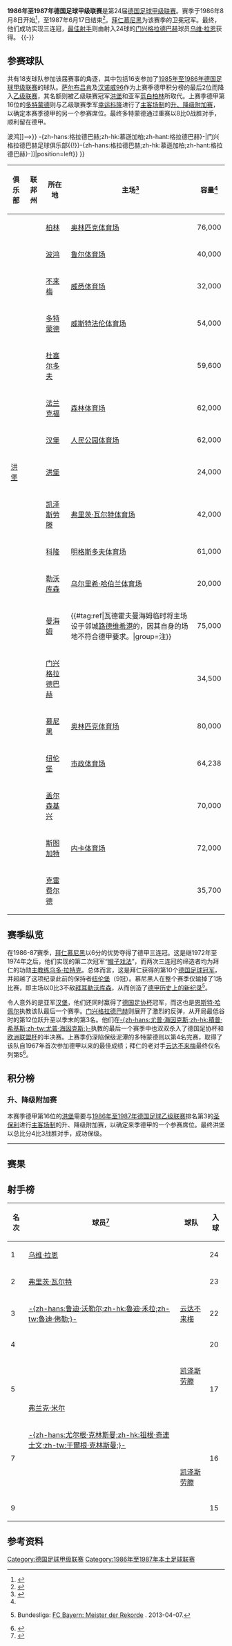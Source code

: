 {{noteTA
|G1=足球
|G2=德甲
|G3=uefa
}}
{{Infobox football league season
| competition                = [[德国足球甲级联赛|德国足球甲级联赛]]
| season                     = 1986–87
| winners                    = [[拜仁慕尼黑|拜仁慕尼黑]]<small>（第 9 次夺冠）</small>
| relegated                  = [[杜塞尔多夫足球俱乐部|杜塞尔多夫]]、[[蓝白柏林90体育俱乐部|蓝白柏林]]
| continentalcup1            = [[1987–88年欧洲冠军杯|欧洲冠军杯]]
| continentalcup1 qualifiers = [[拜仁慕尼黑|拜仁慕尼黑]]
| continentalcup2            = [[1987–88年欧洲优胜者杯|欧洲优胜者杯]]
| continentalcup2 qualifiers = [[汉堡足球俱乐部|汉堡]]
| continentalcup3            = [[1987–88年歐洲足協盃|欧洲联盟杯]]
| continentalcup3 qualifiers = [[门兴格拉德巴赫足球俱乐部|-{zh-hans:格拉德巴赫;zh-hk:慕遜加柏;zh-hant:格拉德巴赫}-]]、[[多特蒙德足球俱乐部|多特蒙德]]、<br>[[云达不来梅|云达不来梅]]、[[拜耳勒沃库森|拜耳勒沃库森]]
| league topscorer           = [[乌维·拉恩|乌维·拉恩]]<small>（24球）</small>
| biggest home win           = [[多特蒙德足球俱乐部|多特蒙德]] 7–0 [[蓝白柏林90体育俱乐部|蓝白柏林]]
| biggest away win           = [[云达不来梅|云达不来梅]] 1–7 [[门兴格拉德巴赫足球俱乐部|-{zh-hans:格拉德巴赫;zh-hk:慕遜加柏;zh-hant:格拉德巴赫}-]]
| highest scoring            = [[纽伦堡足球俱乐部|纽伦堡]] 7–2 [[蓝白柏林90体育俱乐部|蓝白柏林]]<br>[[门兴格拉德巴赫足球俱乐部|-{zh-hans:格拉德巴赫;zh-hk:慕遜加柏;zh-hant:格拉德巴赫}-]] 7–2 [[瓦德霍夫曼海姆|曼海姆]]
| matches                    = 306
| total goals                = 990
| attendance                 = 6290976
| prevseason                 = [[1985年至1986年德国足球甲级联赛|1985–86]]
| nextseason                 = [[1987年至1988年德国足球甲级联赛|1987–88]]
}}
'''1986年至1987年德国足球甲级联赛'''是第24届[[德国足球甲级联赛|德国足球甲级联赛]]。赛季于1986年8月8日开始<ref>{{de}}{{cite web|url=http://www.dfb.de/index.php?id=325827|title=Schedule Round 1|publisher=DFB|deadurl=yes|archiveurl=https://web.archive.org/web/20110608090154/http://www.dfb.de/index.php?id=325827|archivedate=2011-06-08|accessdate=2014-10-16}}</ref>，至1987年6月17日结束<ref>{{de}}{{cite web|url=http://www.dfb.de/index.php?id=326189|title=Archive 1986/1987 Round 34|publisher=DFB|deadurl=yes|archiveurl=https://web.archive.org/web/20110608090215/http://www.dfb.de/index.php?id=326189|archivedate=2011-06-08|accessdate=2014-10-16}}</ref>。[[拜仁慕尼黑|拜仁慕尼黑]]为该赛季的卫冕冠军。最终，他们成功实现三连冠，[[德国足球甲级联赛最佳射手|最佳射手]]则由射入24球的[[门兴格拉德巴赫足球俱乐部|门兴格拉德巴赫]]球员[[乌维·拉恩|乌维·拉恩]]获得。
{{TOC left}}
{{-}}

==参赛球队==
共有18支球队参加该届赛事的角逐，其中包括16支参加了[[1985年至1986年德国足球甲级联赛|1985年至1986年德国足球甲级联赛]]的球队。[[萨尔布吕肯足球俱乐部|萨尔布吕肯]]及[[汉诺威96|汉诺威96]]作为上赛季德甲积分榜的最后2位而降入[[德国足球乙级联赛|乙级联赛]]，其名额则被乙级联赛冠军[[洪堡足球俱乐部|洪堡]]和亚军[[蓝白柏林90体育俱乐部|蓝白柏林]]所取代。上赛季德甲第16位的[[多特蒙德足球俱乐部|多特蒙德]]则与乙级联赛季军[[幸运科隆|幸运科隆]]进行了[[主客场制|主客场制]]的[[1985年至1986年德国足球甲级联赛#升、降级附加赛|升、降级附加赛]]，以确定本赛季德甲的另一个参赛席位。最终多特蒙德通过重赛以8比0战胜对手，顺利留在德甲。

{{Location map+ |FRG and West Berlin |width=375 |float=right |caption=1986-87赛季德甲联赛球队分布图 |places=
{{Location map~ |FRG and West Berlin |lat=52.511274|long=13.242632|label=[[蓝白柏林90体育俱乐部|蓝白柏林]] |position=left}}
{{Location map~ |FRG and West Berlin |lat=51.482987|long=7.211397 |label=<!--<small>[[波鸿足球俱乐部{{!}}波鸿|波鸿足球俱乐部{{!}}波鸿]]</small>-->}}
{{Location map~ |FRG and West Berlin |lat=53.065337|long=8.836722 |label=[[云达不来梅|不来梅]] |position=left}}
{{Location map~ |FRG and West Berlin |lat=51.4925  |long=7.454444 |label=<small>[[多特蒙德足球俱乐部|多特蒙德]]</small>}}
{{Location map~ |FRG and West Berlin |lat=51.261593|long=6.733204 |label=<small>[[杜塞尔多夫足球俱乐部|杜塞尔多夫]]</small> }}
{{Location map~ |FRG and West Berlin |lat=50.069206|long=8.644234 |label=[[法兰克福足球俱乐部|法兰克福]] |position=left}}
{{Location map~ |FRG and West Berlin |lat=53.587095|long=9.898711 |label=[[汉堡足球俱乐部|汉堡]]}}
{{Location map~ |FRG and West Berlin |lat=49.316344|long=7.355100 |label=[[洪堡足球俱乐部|洪堡]] |position=bottom}}
{{Location map~ |FRG and West Berlin |lat=49.434705|long=7.776408 |label=[[凯泽斯劳滕足球俱乐部|凯泽斯劳滕]]|position=top}}
{{Location map~ |FRG and West Berlin |lat=50.933224|long=6.874697 |label=<small>[[科隆足球俱乐部|科隆]]</small>|position=bottom}}
{{Location map~ |FRG and West Berlin |lat=51.037708|long=7.002651|label=<small>[[拜耳勒沃库森|勒沃库森]]</small>}}
{{Location map~ |FRG and West Berlin |lat=49.468196|long=8.441346|label=[[瓦德霍夫曼海姆|曼海姆]]}}<!--MANNHEIM PLAYED THEIR BUNDESLIGA HOME GAMES IN THE SÜDWESTSTADION, LUDWIGSHAFEN-->
{{Location map~ |FRG and West Berlin |lat=51.208908|long=6.439549 |label=<small>[[门兴格拉德巴赫足球俱乐部{{!}}-{zh-hans:格拉德巴赫;zh-hk:慕遜加柏;zh-hant:格拉德巴赫}-|门兴格拉德巴赫足球俱乐部{{!}}-{zh-hans:格拉德巴赫;zh-hk:慕遜加柏;zh-hant:格拉德巴赫}-]]</small>|position=left}}
{{Location map~ |FRG and West Berlin |lat=48.110950|long=11.574578|label=[[拜仁慕尼黑|拜仁慕尼黑]]}}
{{Location map~ |FRG and West Berlin |lat=49.426230|long=11.125740|label=[[纽伦堡足球俱乐部|纽伦堡]]|}}
{{Location map~ |FRG and West Berlin |lat=51.559146|long=7.067248 |label=<small>[[沙尔克04|沙尔克]]</small>|position=left}}
{{Location map~ |FRG and West Berlin |lat=48.792295|long=9.232141|label=[[斯图加特足球俱乐部|斯图加特]]}}
{{Location map~ |FRG and West Berlin |lat=51.338858|long=6.603603 |label=<br /><small>[[乌丁根足球俱乐部|乌丁根]]</small>      |position=top}}
<!--DISPLAY FIXES FOR RUHR AREA TEAMS-->
{{Location map~ |FRG and West Berlin |mark=TransparentPlaceholder.png|lat=51.559146|long=7.067248 |label=<br /><small>    [[波鸿足球俱乐部|波鸿]]</small> |position=top}}
}}
{| class="wikitable sortable"
|-
! 俱乐部
! 联邦州
! 所在地
! 主场<ref name="Vereinslexikon">{{de}}{{cite book|last=Grüne|first=Hardy|title=Enzyklopädie des deutschen Ligafußballs, Band 7: Vereinslexikon|publisher=AGON Sportverlag|location=Kassel|year=2001|isbn=3-89784-147-9}}</ref>
! 容量<ref name="Vereinslexikon" />
|-
| {{sort|Berlin|[[蓝白柏林90体育俱乐部|蓝白柏林]]}}
| {{flag|Berlin}}
| [[柏林|柏林]]
| [[柏林奥林匹克体育场|奥林匹克体育场]]
| 76,000
|-
| {{sort|Bochum|[[波鸿足球俱乐部|波鸿]]}}
| {{flag|North Rhine-Westphalia}}
| [[波鸿|波鸿]]
| [[鲁尔球场|鲁尔体育场]]
| 40,000
|-
| {{sort|Bremen|[[云达不来梅|云达不来梅]]}}
| {{flag|Bremen|name=Bremen (state)}}
| [[不来梅|不来梅]]
| [[威悉体育场|威悉体育场]]
| 32,000
|-
| {{sort|Dortmund|[[多特蒙德足球俱乐部|多特蒙德]]}}
| {{flag|North Rhine-Westphalia}}
| [[多特蒙德|多特蒙德]]
| [[威斯特法伦球场|威斯特法伦体育场]]
| 54,000
|-
| {{sort|Düsseldorf|[[杜塞尔多夫足球俱乐部|杜塞尔多夫]]}}
| {{flag|North Rhine-Westphalia}}
| [[杜塞尔多夫|杜塞尔多夫]]
| {{link-de|莱茵体育场|Rheinstadion}}
| 59,600
|-
| {{sort|Frankfurt|[[法兰克福足球俱乐部|法兰克福]]}}
| {{flag|Hesse}}
| [[法兰克福|法兰克福]]
| [[商业银行竞技场|森林体育场]]
| 62,000
|-
| {{sort|Hamburg|[[汉堡足球俱乐部|汉堡]]}}
| {{flag|Hamburg}}
| [[汉堡|汉堡]]
| [[人民公园体育场|人民公园体育场]]
| 62,000
|-
| [[洪堡足球俱乐部|洪堡]]
| {{flag|Saarland}}
| [[洪堡_(萨尔州)|洪堡]]
| {{link-de|洪堡森林体育场|Waldstadion Homburg}}
| 24,000
|-
| {{sort|Kaiserslautern|[[凯泽斯劳滕足球俱乐部|凯泽斯劳滕]]}}
| {{flag|Rhineland-Palatinate}}
| [[凯泽斯劳滕|凯泽斯劳滕]]
| [[弗里茨·瓦尔特体育场|弗里茨·瓦尔特体育场]]
| 42,000
|-
| {{sort|Köln|[[科隆足球俱乐部|科隆]]}}
| {{flag|North Rhine-Westphalia}}
| [[科隆|科隆]]
| [[莱茵能源球场|明格斯多夫体育场]]
| 61,000
|-
| {{sort|Leverkusen|[[拜耳勒沃库森|拜耳勒沃库森]]}}
| {{flag|North Rhine-Westphalia}}
| [[勒沃库森|勒沃库森]]
| [[拜耳竞技场|乌尔里希·哈伯兰体育场]]
| 20,000
|-
| {{sort|Mannheim|[[瓦德霍夫曼海姆|瓦德霍夫曼海姆]]}}
|{{flag|Baden-Württemberg}}
| [[曼海姆|曼海姆]]
| {{link-de|西南体育场|Südweststadion}}{{#tag:ref|瓦德霍夫曼海姆临时将主场设于邻城[[路德维希港|路德维希港]]的{{link-de|西南体育场|Südweststadion}}，因其自身的场地不符合德甲要求。|group=注}}
| 75,000
|-
| {{sort|Mönchengladbach|[[门兴格拉德巴赫足球俱乐部|门兴格拉德巴赫]]}}
| {{flag|North Rhine-Westphalia}}
| [[门兴格拉德巴赫|门兴格拉德巴赫]]
| {{link-de|博克尔山体育场|Bökelbergstadion}}
| 34,500
|-
| {{sort|München Bayern|[[拜仁慕尼黑|拜仁慕尼黑]]}}
| {{flag|Bavaria}}
| [[慕尼黑|慕尼黑]]
| [[慕尼黑奥林匹克体育场|奥林匹克体育场]]
| 80,000
|-
| {{sort|Nurnberg|[[纽伦堡足球俱乐部|纽伦堡]]}}
| {{flag|Bavaria}}
| [[纽伦堡|纽伦堡]]
| [[根德体育场|市政体育场]]
| 64,238
|-
| {{sort|Schalke|[[沙尔克04|沙尔克04]]}}
| {{flag|North Rhine-Westphalia}}
| [[盖尔森基兴|盖尔森基兴]]
| {{link-de|公园体育场|Parkstadion}}
| 70,000
|-
| {{sort|Stuttgart|[[斯图加特足球俱乐部|斯图加特]]}}
|{{flag|Baden-Württemberg}}
| [[斯图加特|斯图加特]]
| [[内卡体育场|内卡体育场]]
| 72,000
|-
| {{sort|Uerdingen|[[乌丁根足球俱乐部|乌丁根]]}}
| {{flag|North Rhine-Westphalia}}
| [[克雷费尔德|克雷费尔德]]
| {{link-de|格罗滕堡体育场|Grotenburg-Stadion}}
| 35,700
|}
<div class="references-small">
<references group="注" />
</div>

==赛季纵览==
在1986-87赛季，[[拜仁慕尼黑|拜仁慕尼黑]]以6分的优势夺得了德甲三连冠。这是继1972年至1974年之后，他们实现的第二次冠军“[[帽子戏法|帽子戏法]]”，而两次三连冠的缔造者均为拜仁的功勋[[主教练|主教练]][[乌多·拉特克|乌多·拉特克]]。总体而言，这是拜仁获得的第10个[[德国足球冠军|德国足球冠军]]，并超越了这项纪录此前的保持者[[纽伦堡足球俱乐部|纽伦堡]]（9冠）。慕尼黑人在整个赛季仅输掉了1场比赛，即主场以0比3不敌[[拜耳勒沃库森|拜耳勒沃库森]]，从而创造了[[德国足球甲级联赛纪录|德甲历史上的新纪录]]<ref>{{de}}Bundesliga: [http://www.bundesliga.de/de/liga/news/2012/0000248025.php FC Bayern: Meister der Rekorde] {{Wayback|url=http://www.bundesliga.de/de/liga/news/2012/0000248025.php |date=20130605141904 }}. 2013-04-07.</ref>。

令人意外的是亚军[[汉堡足球俱乐部|汉堡]]，他们还同时赢得了[[德国足协杯|德国足协杯]]冠军，而这也是[[恩斯特·哈佩尔|恩斯特·哈佩尔]]执教该队最后一个赛季。[[门兴格拉德巴赫足球俱乐部|门兴格拉德巴赫]]则展开了激烈的反弹，从开局最低谷时的第12位跃升至以季末的第3名。他们在[[積普·希基斯|-{zh-hans:尤普·海因克斯;zh-hk:積普·希基斯;zh-tw:尤普·海因克斯;}-]]执教的最后一个赛季中也双双杀入了德国足协杯和[[欧洲联盟杯|欧洲联盟杯]]的半决赛。上赛季仍深陷保级泥潭的多特蒙德则以第4名完赛，取得了该队自1967年首次参加德甲以来的最佳成绩；拜仁的老对手[[云达不来梅|云达不来梅]]最终仅名列第5<ref name="kicker">{{de}}{{cite web|url=http://www.kicker.de/news/fussball/bundesliga/bl50/573038/artikel_sein-anpfiff-bedeutete-den-abpfiff_toni-schumachers-unverzeihlicher-fehltritt.html|title="Anpfiff" gleich Abpfiff: Toni Schumachers Fehltritt|publisher=Kicker Online|date=2012-08-03|accessdate=2014-10-16|archive-date=2019-04-03|archive-url=https://web.archive.org/web/20190403175749/http://www.kicker.de/news/fussball/bundesliga/bl50/573038/artikel_sein-anpfiff-bedeutete-den-abpfiff_toni-schumachers-unverzeihlicher-fehltritt.html|dead-url=no}}</ref>。

==积分榜==
{{Fb cl header}}
{{Fb cl team 2pts |p=1 |t=Bayern Munich     |w=20|d=13|l=1 |gf=67|ga=31|bc=#ACE1AF|champion=y}}
{{Fb cl3 qr |rows=1 |competition=[[1987–88年欧洲冠军杯#第一圈|1987–88年欧洲冠军杯第一圈]]}}
{{Fb cl team 2pts |p=2 |t=Hamburg           |w=19|d=9 |l=6 |gf=69|ga=37|bc=#FFFF75}}
{{Fb cl3 qr |rows=1 |competition=[[1987–88年欧洲优胜者杯|1987–88年欧洲优胜者杯第一圈]]}}
{{Fb cl team 2pts |p=3 |t=Mönchengladbach   |w=18|d=7 |l=9 |gf=74|ga=44|bc=#97DEFF}}
{{Fb cl3 qr |rows=3 |competition=[[1987–88年歐洲足協盃#第一圈|1987–88年欧洲联盟杯第一圈]]}}
{{Fb cl team 2pts |p=4 |t=Borussia Dortmund |w=15|d=10|l=9 |gf=70|ga=50|bc=#97DEFF}}
{{Fb cl team 2pts |p=5 |t=Werder Bremen     |w=17|d=6 |l=11|gf=65|ga=54|bc=#97DEFF}}
{{Fb cl team 2pts |p=6 |t=Leverkusen        |w=16|d=7 |l=11|gf=56|ga=38|bc=#97DEFF}}
{{Fb cl3 qr |rows=1 |competition=[[1987–88年歐洲足協盃#第一圈|1987–88年欧洲联盟杯第一圈]]|nt=1}}
{{Fb cl team 2pts |p=7 |t=Kaiserslautern    |w=15|d=7 |l=12|gf=64|ga=51}}
{{Fb cl team 2pts |p=8 |t=Bayer Uerdingen   |w=12|d=11|l=11|gf=51|ga=49}}
{{Fb cl team 2pts |p=9 |t=Nuremberg         |w=12|d=11|l=11|gf=62|ga=62}}
{{Fb cl team 2pts |p=10|t=Köln              |w=13|d=9 |l=12|gf=50|ga=53}}
{{Fb cl team 2pts |p=11|t=Bochum            |w=9 |d=14|l=11|gf=52|ga=44}}
{{Fb cl team 2pts |p=12|t=Stuttgart         |w=13|d=6 |l=15|gf=55|ga=49}}
{{Fb cl team 2pts |p=13|t=Schalke 04        |w=12|d=8 |l=14|gf=50|ga=58}}
{{Fb cl team 2pts |p=14|t=Waldhof Mannheim  |w=10|d=8 |l=16|gf=52|ga=71}}
{{Fb cl team 2pts |p=15|t=Frankfurt         |w=8 |d=9 |l=17|gf=42|ga=53}}
{{Fb cl team 2pts |p=16|t=Homburg           |w=6 |d=9 |l=19|gf=33|ga=79|bc=#FFCCCC}}
{{Fb cl3 qr |qualification=yes |competition=[[#升、降级附加赛|升、降级附加赛]]}}
{{Fb cl team 2pts |p=17|t=Düsseldorf        |w=7 |d=6 |l=21|gf=42|ga=91|bc=#FF8888|relegated=y}}
{{Fb cl3 qr |relegation=yes |rows=3 |competition=[[1987年至1988年德国足球乙级联赛|1987–88年乙级联赛]]}}
{{Fb cl team 2pts |p=18|t=BW 90 Berlin      |w=3 |d=12|l=19|gf=36|ga=76|bc=#FF8888|relegated=y}}
{{Fb cl footer |s=[http://www.dfb.de/index.php?id=326190 www.dfb.de] |nt=<sup>1</sup>因[[汉堡足球俱乐部|汉堡]]获得了[[1987–88年欧洲优胜者杯|欧洲优胜者杯]]的参赛资格，其[[1987–88年歐洲足協盃|欧洲联盟杯]]的参赛资格由联赛第6的[[拜耳勒沃库森|拜耳勒沃库森]]入替。|u=2012-04}}

===升、降级附加赛===
本赛季德甲第16位的[[洪堡足球俱乐部|洪堡]]需要与[[1986年至1987年德国足球乙级联赛|1986年至1987年德国足球乙级联赛]]排名第3的[[圣保利足球俱乐部|圣保利]]进行[[主客场制|主客场制]]的升、降级附加赛，以确定来季德甲的一个参赛席位。最终洪堡以总比分4比3战胜对手，成功保级。
{{footballbox
|date = 1987年6月21日
|time = 
|team1 = [[洪堡足球俱乐部|洪堡]]
|score = 3–1
|report = [http://www.fussballdaten.de/bundesliga/relegation/1987/homburg-stpauli/ 比赛报告]
|team2 = [[圣保利足球俱乐部|圣保利]]
|goals1 = {{link-de|莱因哈德·布伦德尔|Reinhard Brendel|布伦德尔}} {{goal|8||37}}<br />{{link-de|沃尔夫冈·沙费尔|Wolfgang Schäfer (Fußballspieler)|沙费尔}} {{goal|21}}
|goals2 = {{link-de|弗雷德·克劳斯|Fred Klaus|克劳斯}} {{goal|3}}
|stadium = [[洪堡_(萨尔州)|洪堡]] {{link-de|洪堡森林体育场|Waldstadion Homburg|森林体育场}}
|attendance = 10,000
}}
----
{{footballbox
|date = 1987年6月25日
|time = 
|team1 = [[圣保利足球俱乐部|圣保利]]
|score = 2–1
|report = [http://www.fussballdaten.de/bundesliga/relegation/1987/stpauli-homburg/ 比赛报告]
|team2 = [[洪堡足球俱乐部|洪堡]]
|goals1 = {{link-de|尤尔根·格罗瑙|Jürgen Gronau|格罗瑙}} {{goal|71}}<br />{{link-de|斯特凡·斯图德|Stefan Studer|斯图德}} {{goal|88}}
|goals2 = {{link-de|罗曼·乌伊西奇|Roman Wójcicki|乌伊西奇}} {{goal|86|点球}}
|stadium = [[汉堡|汉堡]] {{link-en|米勒恩门体育场|Millerntor-Stadion}}
|attendance = 18,500
}}

==赛果==
{{Fb r header |nt=18 | BW 90 Berlin | Bochum | Werder Bremen | Dortmund | Düsseldorf | Frankfurt | Hamburg | Homburg | Kaiserslautern | Köln | Leverkusen | Waldhof Mannheim | Mönchengladbach | Bayern Munich | Nuremberg | Schalke | Stuttgart | Uerdingen}}

{{Fb r team |t=BW 90 Berlin |bg=y}}
<!--   BW 90 Berlin --> {{Fb r|r=null }}
<!--         Bochum --> {{Fb r|gf=0 |ga=0 }}
<!--  Werder Bremen --> {{Fb r|gf=1 |ga=4 }}
<!--       Dortmund --> {{Fb r|gf=1 |ga=1 }}
<!--     Düsseldorf --> {{Fb r|gf=1 |ga=2 }}
<!--      Frankfurt --> {{Fb r|gf=2 |ga=2 }}
<!--        Hamburg --> {{Fb r|gf=1 |ga=3 }}
<!--        Homburg --> {{Fb r|gf=2 |ga=2 }}
<!-- Kaiserslautern --> {{Fb r|gf=1 |ga=4 }}
<!--           Köln --> {{Fb r|gf=1 |ga=1 }}
<!--     Leverkusen --> {{Fb r|gf=0 |ga=1 }}
<!--       Mannheim --> {{Fb r|gf=4 |ga=1 }}
<!--     M'gladbach --> {{Fb r|gf=3 |ga=2 }}
<!--  Bayern Munich --> {{Fb r|gf=1 |ga=1 }}
<!--      Nuremberg --> {{Fb r|gf=1 |ga=4 }}
<!--        Schalke --> {{Fb r|gf=0 |ga=0 }}
<!--      Stuttgart --> {{Fb r|gf=0 |ga=2 }}
<!--      Uerdingen --> {{Fb r|gf=1 |ga=1 }}

{{Fb r team |t=Bochum |bg=y}}
<!--   BW 90 Berlin --> {{Fb r|gf=5 |ga=1 }}
<!--         Bochum --> {{Fb r|r=null }}
<!--  Werder Bremen --> {{Fb r|gf=1 |ga=1 }}
<!--       Dortmund --> {{Fb r|gf=0 |ga=0 }}
<!--     Düsseldorf --> {{Fb r|gf=2 |ga=2 }}
<!--      Frankfurt --> {{Fb r|gf=2 |ga=0 }}
<!--        Hamburg --> {{Fb r|gf=1 |ga=1 }}
<!--        Homburg --> {{Fb r|gf=0 |ga=0 }}
<!-- Kaiserslautern --> {{Fb r|gf=3 |ga=1 }}
<!--           Köln --> {{Fb r|gf=3 |ga=1 }}
<!--     Leverkusen --> {{Fb r|gf=2 |ga=1 }}
<!--       Mannheim --> {{Fb r|gf=6 |ga=1 }}
<!--     M'gladbach --> {{Fb r|gf=1 |ga=1 }}
<!--  Bayern Munich --> {{Fb r|gf=1 |ga=2 }}
<!--      Nuremberg --> {{Fb r|gf=0 |ga=1 }}
<!--        Schalke --> {{Fb r|gf=1 |ga=1 }}
<!--      Stuttgart --> {{Fb r|gf=0 |ga=1 }}
<!--      Uerdingen --> {{Fb r|gf=2 |ga=1 }}

{{Fb r team |t=Werder Bremen |bg=y}}
<!--   BW 90 Berlin --> {{Fb r|gf=2 |ga=0 }}
<!--         Bochum --> {{Fb r|gf=0 |ga=0 }}
<!--  Werder Bremen --> {{Fb r|r=null }}
<!--       Dortmund --> {{Fb r|gf=5 |ga=0 }}
<!--     Düsseldorf --> {{Fb r|gf=5 |ga=2 }}
<!--      Frankfurt --> {{Fb r|gf=4 |ga=1 }}
<!--        Hamburg --> {{Fb r|gf=2 |ga=1 }}
<!--        Homburg --> {{Fb r|gf=6 |ga=0 }}
<!-- Kaiserslautern --> {{Fb r|gf=1 |ga=0 }}
<!--           Köln --> {{Fb r|gf=2 |ga=1 }}
<!--     Leverkusen --> {{Fb r|gf=1 |ga=0 }}
<!--       Mannheim --> {{Fb r|gf=4 |ga=2 }}
<!--     M'gladbach --> {{Fb r|gf=1 |ga=7 }}
<!--  Bayern Munich --> {{Fb r|gf=1 |ga=1 }}
<!--      Nuremberg --> {{Fb r|gf=5 |ga=3 }}
<!--        Schalke --> {{Fb r|gf=0 |ga=0 }}
<!--      Stuttgart --> {{Fb r|gf=1 |ga=0 }}
<!--      Uerdingen --> {{Fb r|gf=5 |ga=1 }}

{{Fb r team |t=Dortmund |bg=y}}
<!--   BW 90 Berlin --> {{Fb r|gf=7 |ga=0 }}
<!--         Bochum --> {{Fb r|gf=3 |ga=2 }}
<!--  Werder Bremen --> {{Fb r|gf=2 |ga=1 }}
<!--       Dortmund --> {{Fb r|r=null }}
<!--     Düsseldorf --> {{Fb r|gf=4 |ga=1 }}
<!--      Frankfurt --> {{Fb r|gf=1 |ga=0 }}
<!--        Hamburg --> {{Fb r|gf=4 |ga=3 }}
<!--        Homburg --> {{Fb r|gf=3 |ga=0 }}
<!-- Kaiserslautern --> {{Fb r|gf=2 |ga=0 }}
<!--           Köln --> {{Fb r|gf=1 |ga=1 }}
<!--     Leverkusen --> {{Fb r|gf=0 |ga=0 }}
<!--       Mannheim --> {{Fb r|gf=6 |ga=0 }}
<!--     M'gladbach --> {{Fb r|gf=0 |ga=2 }}
<!--  Bayern Munich --> {{Fb r|gf=2 |ga=2 }}
<!--      Nuremberg --> {{Fb r|gf=2 |ga=2 }}
<!--        Schalke --> {{Fb r|gf=1 |ga=0 }}
<!--      Stuttgart --> {{Fb r|gf=1 |ga=2 }}
<!--      Uerdingen --> {{Fb r|gf=1 |ga=1 }}

{{Fb r team |t=Düsseldorf |bg=y}}
<!--   BW 90 Berlin --> {{Fb r|gf=3 |ga=1 }}
<!--         Bochum --> {{Fb r|gf=0 |ga=4 }}
<!--  Werder Bremen --> {{Fb r|gf=2 |ga=1 }}
<!--       Dortmund --> {{Fb r|gf=0 |ga=4 }}
<!--     Düsseldorf --> {{Fb r|r=null }}
<!--      Frankfurt --> {{Fb r|gf=3 |ga=3 }}
<!--        Hamburg --> {{Fb r|gf=3 |ga=2 }}
<!--        Homburg --> {{Fb r|gf=1 |ga=0 }}
<!-- Kaiserslautern --> {{Fb r|gf=1 |ga=3 }}
<!--           Köln --> {{Fb r|gf=0 |ga=4 }}
<!--     Leverkusen --> {{Fb r|gf=2 |ga=3 }}
<!--       Mannheim --> {{Fb r|gf=2 |ga=0 }}
<!--     M'gladbach --> {{Fb r|gf=1 |ga=1 }}
<!--  Bayern Munich --> {{Fb r|gf=0 |ga=3 }}
<!--      Nuremberg --> {{Fb r|gf=1 |ga=1 }}
<!--        Schalke --> {{Fb r|gf=3 |ga=4 }}
<!--      Stuttgart --> {{Fb r|gf=1 |ga=0 }}
<!--      Uerdingen --> {{Fb r|gf=1 |ga=1 }}

{{Fb r team |t=Frankfurt |bg=y}}
<!--   BW 90 Berlin --> {{Fb r|gf=1 |ga=3 }}
<!--         Bochum --> {{Fb r|gf=1 |ga=1 }}
<!--  Werder Bremen --> {{Fb r|gf=2 |ga=2 }}
<!--       Dortmund --> {{Fb r|gf=0 |ga=4 }}
<!--     Düsseldorf --> {{Fb r|gf=5 |ga=0 }}
<!--      Frankfurt --> {{Fb r|r=null }}
<!--        Hamburg --> {{Fb r|gf=1 |ga=3 }}
<!--        Homburg --> {{Fb r|gf=4 |ga=0 }}
<!-- Kaiserslautern --> {{Fb r|gf=2 |ga=2 }}
<!--           Köln --> {{Fb r|gf=1 |ga=2 }}
<!--     Leverkusen --> {{Fb r|gf=1 |ga=0 }}
<!--       Mannheim --> {{Fb r|gf=2 |ga=1 }}
<!--     M'gladbach --> {{Fb r|gf=4 |ga=0 }}
<!--  Bayern Munich --> {{Fb r|gf=0 |ga=0 }}
<!--      Nuremberg --> {{Fb r|gf=1 |ga=0 }}
<!--        Schalke --> {{Fb r|gf=0 |ga=1 }}
<!--      Stuttgart --> {{Fb r|gf=3 |ga=1 }}
<!--      Uerdingen --> {{Fb r|gf=1 |ga=0 }}

{{Fb r team |t=Hamburg |bg=y}}
<!--   BW 90 Berlin --> {{Fb r|gf=2 |ga=1 }}
<!--         Bochum --> {{Fb r|gf=1 |ga=1 }}
<!--  Werder Bremen --> {{Fb r|gf=3 |ga=0 }}
<!--       Dortmund --> {{Fb r|gf=4 |ga=2 }}
<!--     Düsseldorf --> {{Fb r|gf=4 |ga=1 }}
<!--      Frankfurt --> {{Fb r|gf=2 |ga=0 }}
<!--        Hamburg --> {{Fb r|r=null }}
<!--        Homburg --> {{Fb r|gf=3 |ga=1 }}
<!-- Kaiserslautern --> {{Fb r|gf=2 |ga=0 }}
<!--           Köln --> {{Fb r|gf=1 |ga=0 }}
<!--     Leverkusen --> {{Fb r|gf=2 |ga=1 }}
<!--       Mannheim --> {{Fb r|gf=1 |ga=0 }}
<!--     M'gladbach --> {{Fb r|gf=3 |ga=1 }}
<!--  Bayern Munich --> {{Fb r|gf=1 |ga=2 }}
<!--      Nuremberg --> {{Fb r|gf=1 |ga=1 }}
<!--        Schalke --> {{Fb r|gf=4 |ga=0 }}
<!--      Stuttgart --> {{Fb r|gf=2 |ga=0 }}
<!--      Uerdingen --> {{Fb r|gf=2 |ga=1 }}

{{Fb r team |t=Homburg |bg=y}}
<!--   BW 90 Berlin --> {{Fb r|gf=2 |ga=1 }}
<!--         Bochum --> {{Fb r|gf=3 |ga=1 }}
<!--  Werder Bremen --> {{Fb r|gf=0 |ga=1 }}
<!--       Dortmund --> {{Fb r|gf=2 |ga=2 }}
<!--     Düsseldorf --> {{Fb r|gf=3 |ga=1 }}
<!--      Frankfurt --> {{Fb r|gf=1 |ga=1 }}
<!--        Hamburg --> {{Fb r|gf=1 |ga=1 }}
<!--        Homburg --> {{Fb r|r=null }}
<!-- Kaiserslautern --> {{Fb r|gf=1 |ga=1 }}
<!--           Köln --> {{Fb r|gf=1 |ga=3 }}
<!--     Leverkusen --> {{Fb r|gf=1 |ga=2 }}
<!--       Mannheim --> {{Fb r|gf=2 |ga=1 }}
<!--     M'gladbach --> {{Fb r|gf=0 |ga=2 }}
<!--  Bayern Munich --> {{Fb r|gf=2 |ga=2 }}
<!--      Nuremberg --> {{Fb r|gf=2 |ga=0 }}
<!--        Schalke --> {{Fb r|gf=1 |ga=1 }}
<!--      Stuttgart --> {{Fb r|gf=2 |ga=1 }}
<!--      Uerdingen --> {{Fb r|gf=0 |ga=2 }}

{{Fb r team |t=Kaiserslautern |bg=y}}
<!--   BW 90 Berlin --> {{Fb r|gf=2 |ga=0 }}
<!--         Bochum --> {{Fb r|gf=4 |ga=1 }}
<!--  Werder Bremen --> {{Fb r|gf=1 |ga=3 }}
<!--       Dortmund --> {{Fb r|gf=2 |ga=3 }}
<!--     Düsseldorf --> {{Fb r|gf=3 |ga=1 }}
<!--      Frankfurt --> {{Fb r|gf=2 |ga=1 }}
<!--        Hamburg --> {{Fb r|gf=0 |ga=4 }}
<!--        Homburg --> {{Fb r|gf=5 |ga=0 }}
<!-- Kaiserslautern --> {{Fb r|r=null }}
<!--           Köln --> {{Fb r|gf=5 |ga=1 }}
<!--     Leverkusen --> {{Fb r|gf=1 |ga=1 }}
<!--       Mannheim --> {{Fb r|gf=3 |ga=2 }}
<!--     M'gladbach --> {{Fb r|gf=1 |ga=1 }}
<!--  Bayern Munich --> {{Fb r|gf=1 |ga=1 }}
<!--      Nuremberg --> {{Fb r|gf=2 |ga=1 }}
<!--        Schalke --> {{Fb r|gf=5 |ga=1 }}
<!--      Stuttgart --> {{Fb r|gf=3 |ga=0 }}
<!--      Uerdingen --> {{Fb r|gf=1 |ga=0 }}

{{Fb r team |t=Köln |bg=y}}
<!--   BW 90 Berlin --> {{Fb r|gf=1 |ga=1 }}
<!--         Bochum --> {{Fb r|gf=1 |ga=0 }}
<!--  Werder Bremen --> {{Fb r|gf=3 |ga=0 }}
<!--       Dortmund --> {{Fb r|gf=2 |ga=0 }}
<!--     Düsseldorf --> {{Fb r|gf=1 |ga=0 }}
<!--      Frankfurt --> {{Fb r|gf=0 |ga=0 }}
<!--        Hamburg --> {{Fb r|gf=1 |ga=1 }}
<!--        Homburg --> {{Fb r|gf=3 |ga=0 }}
<!-- Kaiserslautern --> {{Fb r|gf=2 |ga=2 }}
<!--           Köln --> {{Fb r|r=null }}
<!--     Leverkusen --> {{Fb r|gf=1 |ga=4 }}
<!--       Mannheim --> {{Fb r|gf=2 |ga=1 }}
<!--     M'gladbach --> {{Fb r|gf=2 |ga=4 }}
<!--  Bayern Munich --> {{Fb r|gf=1 |ga=1 }}
<!--      Nuremberg --> {{Fb r|gf=3 |ga=1 }}
<!--        Schalke --> {{Fb r|gf=3 |ga=2 }}
<!--      Stuttgart --> {{Fb r|gf=0 |ga=0 }}
<!--      Uerdingen --> {{Fb r|gf=1 |ga=2 }}

{{Fb r team |t=Leverkusen |bg=y}}
<!--   BW 90 Berlin --> {{Fb r|gf=2 |ga=2 }}
<!--         Bochum --> {{Fb r|gf=2 |ga=1 }}
<!--  Werder Bremen --> {{Fb r|gf=4 |ga=1 }}
<!--       Dortmund --> {{Fb r|gf=3 |ga=2 }}
<!--     Düsseldorf --> {{Fb r|gf=5 |ga=0 }}
<!--      Frankfurt --> {{Fb r|gf=2 |ga=0 }}
<!--        Hamburg --> {{Fb r|gf=0 |ga=1 }}
<!--        Homburg --> {{Fb r|gf=4 |ga=2 }}
<!-- Kaiserslautern --> {{Fb r|gf=1 |ga=0 }}
<!--           Köln --> {{Fb r|gf=0 |ga=1 }}
<!--     Leverkusen --> {{Fb r|r=null }}
<!--       Mannheim --> {{Fb r|gf=0 |ga=0 }}
<!--     M'gladbach --> {{Fb r|gf=0 |ga=2 }}
<!--  Bayern Munich --> {{Fb r|gf=0 |ga=0 }}
<!--      Nuremberg --> {{Fb r|gf=2 |ga=0 }}
<!--        Schalke --> {{Fb r|gf=4 |ga=2 }}
<!--      Stuttgart --> {{Fb r|gf=4 |ga=1 }}
<!--      Uerdingen --> {{Fb r|gf=1 |ga=4 }}

{{Fb r team |t=Waldhof Mannheim |bg=y}}
<!--   BW 90 Berlin --> {{Fb r|gf=1 |ga=1 }}
<!--         Bochum --> {{Fb r|gf=0 |ga=0 }}
<!--  Werder Bremen --> {{Fb r|gf=1 |ga=0 }}
<!--       Dortmund --> {{Fb r|gf=2 |ga=1 }}
<!--     Düsseldorf --> {{Fb r|gf=1 |ga=1 }}
<!--      Frankfurt --> {{Fb r|gf=2 |ga=1 }}
<!--        Hamburg --> {{Fb r|gf=2 |ga=2 }}
<!--        Homburg --> {{Fb r|gf=5 |ga=1 }}
<!-- Kaiserslautern --> {{Fb r|gf=4 |ga=3 }}
<!--           Köln --> {{Fb r|gf=2 |ga=0 }}
<!--     Leverkusen --> {{Fb r|gf=2 |ga=1 }}
<!--       Mannheim --> {{Fb r|r=null }}
<!--     M'gladbach --> {{Fb r|gf=1 |ga=1 }}
<!--  Bayern Munich --> {{Fb r|gf=3 |ga=3 }}
<!--      Nuremberg --> {{Fb r|gf=3 |ga=0 }}
<!--        Schalke --> {{Fb r|gf=2 |ga=0 }}
<!--      Stuttgart --> {{Fb r|gf=3 |ga=2 }}
<!--      Uerdingen --> {{Fb r|gf=2 |ga=3 }}

{{Fb r team |t=Mönchengladbach |bg=y}}
<!--   BW 90 Berlin --> {{Fb r|gf=2 |ga=1 }}
<!--         Bochum --> {{Fb r|gf=2 |ga=1 }}
<!--  Werder Bremen --> {{Fb r|gf=1 |ga=2 }}
<!--       Dortmund --> {{Fb r|gf=2 |ga=2 }}
<!--     Düsseldorf --> {{Fb r|gf=4 |ga=1 }}
<!--      Frankfurt --> {{Fb r|gf=1 |ga=1 }}
<!--        Hamburg --> {{Fb r|gf=0 |ga=3 }}
<!--        Homburg --> {{Fb r|gf=5 |ga=0 }}
<!-- Kaiserslautern --> {{Fb r|gf=0 |ga=1 }}
<!--           Köln --> {{Fb r|gf=3 |ga=1 }}
<!--     Leverkusen --> {{Fb r|gf=2 |ga=1 }}
<!--       Mannheim --> {{Fb r|gf=7 |ga=2 }}
<!--     M'gladbach --> {{Fb r|r=null }}
<!--  Bayern Munich --> {{Fb r|gf=0 |ga=1 }}
<!--      Nuremberg --> {{Fb r|gf=4 |ga=0 }}
<!--        Schalke --> {{Fb r|gf=3 |ga=1 }}
<!--      Stuttgart --> {{Fb r|gf=4 |ga=0 }}
<!--      Uerdingen --> {{Fb r|gf=2 |ga=0 }}

{{Fb r team |t=Bayern Munich |bg=y}}
<!--   BW 90 Berlin --> {{Fb r|gf=2 |ga=0 }}
<!--         Bochum --> {{Fb r|gf=3 |ga=2 }}
<!--  Werder Bremen --> {{Fb r|gf=3 |ga=2 }}
<!--       Dortmund --> {{Fb r|gf=2 |ga=2 }}
<!--     Düsseldorf --> {{Fb r|gf=3 |ga=0 }}
<!--      Frankfurt --> {{Fb r|gf=2 |ga=1 }}
<!--        Hamburg --> {{Fb r|gf=3 |ga=1 }}
<!--        Homburg --> {{Fb r|gf=3 |ga=0 }}
<!-- Kaiserslautern --> {{Fb r|gf=3 |ga=0 }}
<!--           Köln --> {{Fb r|gf=3 |ga=0 }}
<!--     Leverkusen --> {{Fb r|gf=0 |ga=3 }}
<!--       Mannheim --> {{Fb r|gf=3 |ga=0 }}
<!--     M'gladbach --> {{Fb r|gf=3 |ga=1 }}
<!--  Bayern Munich --> {{Fb r|r=null }}
<!--      Nuremberg --> {{Fb r|gf=4 |ga=0 }}
<!--        Schalke --> {{Fb r|gf=1 |ga=0 }}
<!--      Stuttgart --> {{Fb r|gf=1 |ga=0 }}
<!--      Uerdingen --> {{Fb r|gf=2 |ga=2 }}

{{Fb r team |t=Nuremberg |bg=y}}
<!--   BW 90 Berlin --> {{Fb r|gf=7 |ga=2 }}
<!--         Bochum --> {{Fb r|gf=3 |ga=3 }}
<!--  Werder Bremen --> {{Fb r|gf=5 |ga=1 }}
<!--       Dortmund --> {{Fb r|gf=1 |ga=2 }}
<!--     Düsseldorf --> {{Fb r|gf=4 |ga=3 }}
<!--      Frankfurt --> {{Fb r|gf=1 |ga=0 }}
<!--        Hamburg --> {{Fb r|gf=3 |ga=3 }}
<!--        Homburg --> {{Fb r|gf=2 |ga=2 }}
<!-- Kaiserslautern --> {{Fb r|gf=2 |ga=1 }}
<!--           Köln --> {{Fb r|gf=1 |ga=1 }}
<!--     Leverkusen --> {{Fb r|gf=1 |ga=1 }}
<!--       Mannheim --> {{Fb r|gf=1 |ga=1 }}
<!--     M'gladbach --> {{Fb r|gf=2 |ga=0 }}
<!--  Bayern Munich --> {{Fb r|gf=1 |ga=2 }}
<!--      Nuremberg --> {{Fb r|r=null }}
<!--        Schalke --> {{Fb r|gf=2 |ga=1 }}
<!--      Stuttgart --> {{Fb r|gf=2 |ga=1 }}
<!--      Uerdingen --> {{Fb r|gf=1 |ga=1 }}

{{Fb r team |t=Schalke |bg=y}}
<!--   BW 90 Berlin --> {{Fb r|gf=3 |ga=0 }}
<!--         Bochum --> {{Fb r|gf=0 |ga=0 }}
<!--  Werder Bremen --> {{Fb r|gf=1 |ga=0 }}
<!--       Dortmund --> {{Fb r|gf=2 |ga=1 }}
<!--     Düsseldorf --> {{Fb r|gf=4 |ga=2 }}
<!--      Frankfurt --> {{Fb r|gf=3 |ga=1 }}
<!--        Hamburg --> {{Fb r|gf=1 |ga=1 }}
<!--        Homburg --> {{Fb r|gf=4 |ga=0 }}
<!-- Kaiserslautern --> {{Fb r|gf=3 |ga=2 }}
<!--           Köln --> {{Fb r|gf=2 |ga=4 }}
<!--     Leverkusen --> {{Fb r|gf=1 |ga=2 }}
<!--       Mannheim --> {{Fb r|gf=3 |ga=1 }}
<!--     M'gladbach --> {{Fb r|gf=1 |ga=2 }}
<!--  Bayern Munich --> {{Fb r|gf=2 |ga=2 }}
<!--      Nuremberg --> {{Fb r|gf=2 |ga=4 }}
<!--        Schalke --> {{Fb r|r=null }}
<!--      Stuttgart --> {{Fb r|gf=2 |ga=1 }}
<!--      Uerdingen --> {{Fb r|gf=2 |ga=1 }}

{{Fb r team |t=Stuttgart |bg=y}}
<!--   BW 90 Berlin --> {{Fb r|gf=1 |ga=1 }}
<!--         Bochum --> {{Fb r|gf=2 |ga=4 }}
<!--  Werder Bremen --> {{Fb r|gf=4 |ga=0 }}
<!--       Dortmund --> {{Fb r|gf=3 |ga=0 }}
<!--     Düsseldorf --> {{Fb r|gf=3 |ga=0 }}
<!--      Frankfurt --> {{Fb r|gf=4 |ga=1 }}
<!--        Hamburg --> {{Fb r|gf=1 |ga=1 }}
<!--        Homburg --> {{Fb r|gf=4 |ga=0 }}
<!-- Kaiserslautern --> {{Fb r|gf=1 |ga=1 }}
<!--           Köln --> {{Fb r|gf=5 |ga=1 }}
<!--     Leverkusen --> {{Fb r|gf=1 |ga=0 }}
<!--       Mannheim --> {{Fb r|gf=2 |ga=1 }}
<!--     M'gladbach --> {{Fb r|gf=2 |ga=4 }}
<!--  Bayern Munich --> {{Fb r|gf=1 |ga=3 }}
<!--      Nuremberg --> {{Fb r|gf=1 |ga=1 }}
<!--        Schalke --> {{Fb r|gf=4 |ga=0 }}
<!--      Stuttgart --> {{Fb r|r=null }}
<!--      Uerdingen --> {{Fb r|gf=2 |ga=0 }}

{{Fb r team |t=Uerdingen |bg=y}}
<!--   BW 90 Berlin --> {{Fb r|gf=2 |ga=1 }}
<!--         Bochum --> {{Fb r|gf=3 |ga=1 }}
<!--  Werder Bremen --> {{Fb r|gf=1 |ga=1 }}
<!--       Dortmund --> {{Fb r|gf=2 |ga=4 }}
<!--     Düsseldorf --> {{Fb r|gf=4 |ga=1 }}
<!--      Frankfurt --> {{Fb r|gf=1 |ga=0 }}
<!--        Hamburg --> {{Fb r|gf=1 |ga=0 }}
<!--        Homburg --> {{Fb r|gf=2 |ga=1 }}
<!-- Kaiserslautern --> {{Fb r|gf=1 |ga=2 }}
<!--           Köln --> {{Fb r|gf=3 |ga=1 }}
<!--     Leverkusen --> {{Fb r|gf=1 |ga=1 }}
<!--       Mannheim --> {{Fb r|gf=3 |ga=2 }}
<!--     M'gladbach --> {{Fb r|gf=1 |ga=1 }}
<!--  Bayern Munich --> {{Fb r|gf=0 |ga=0 }}
<!--      Nuremberg --> {{Fb r|gf=3 |ga=4 }}
<!--        Schalke --> {{Fb r|gf=0 |ga=0 }}
<!--      Stuttgart --> {{Fb r|gf=2 |ga=2 }}
<!--      Uerdingen --> {{Fb r|r=null }}

{{Fb r footer |s=[http://www.dfb.de/index.php?id=89073 www.dfb.de]|u=2012-04}}

==射手榜==
{| class="wikitable" style="text-align:center"
|-
!名次
!球员<ref>{{de}}{{cite web|url=http://www.kicker.de/news/fussball/bundesliga/spieltag/1-bundesliga/1986-87/0/torjaeger-der-saison.html|title=1. Bundesliga Torjäger 1986/87|publisher=Kicker Online|accessdate=2014-10-16|archive-date=2019-05-01|archive-url=https://web.archive.org/web/20190501143206/https://www.kicker.de/news/fussball/bundesliga/spieltag/1-bundesliga/1986-87/0/torjaeger-der-saison.html|dead-url=no}}</ref>
!球队
!入球
|-
|1
|align="left"|{{flagicon|FRG}} [[乌维·拉恩|乌维·拉恩]]
|align="left"|{{fb team 门兴格拉德巴赫}}
|24
|-
|2
|align="left"|{{flagicon|FRG}} [[弗里茨·瓦尔特_(1960年)|弗里茨·瓦尔特]]
|align="left"|{{fb team 法兰克福}}
|23
|-
|3
|align="left"|{{flagicon|FRG}} [[鲁迪·沃勒尔|-{zh-hans:鲁迪·沃勒尔;zh-hk:魯迪·禾拉;zh-tw:魯迪·佛勒;}-]]
|align="left"|[[云达不来梅|云达不来梅]]
|22
|-
|4
|align="left"|{{flagicon|FRG}} {{link-de|诺伯特·迪克尔|Norbert Dickel}}
|align="left"|{{fb team 多特蒙德}}
|20
|-
|rowspan=2|5
|align="left"|{{flagicon|FRG}} {{link-de|弗兰克·哈特曼|Frank Hartmann (* 27. September 1960)}}
|align="left"|[[凯泽斯劳滕足球俱乐部|凯泽斯劳滕]]
|rowspan=2|17
|-
|align="left"|{{flagicon|FRG}} [[弗兰克·米尔|弗兰克·米尔]]
|align="left"|{{fb team 多特蒙德}}
|-
|rowspan=2|7
|align="left"|{{flagicon|FRG}} [[尤尔根·克林斯曼|-{zh-hans:尤尔根·克林斯曼;zh-hk:祖根·奇連士文;zh-tw:于爾根·克林斯曼;}-]]
|align="left"|{{fb team 斯图加特}}
|rowspan=2|16
|-
|align="left"|{{flagicon|FRG}} {{link-de|哈拉德·科尔|Harald Kohr}}
|align="left"|[[凯泽斯劳滕足球俱乐部|凯泽斯劳滕]]
|-
|9
|align="left"|{{flagicon|FRG}} {{link-de|赫尔伯特·瓦斯|Herbert Waas}}
|align="left"|{{fb team 勒沃库森}}
|15
|}

==参考资料==
{{reflist}}

{{德国足球甲级联赛}}

[[Category:德国足球甲级联赛|Category:德国足球甲级联赛]]
[[Category:1986年至1987年本土足球联赛|Category:1986年至1987年本土足球联赛]]